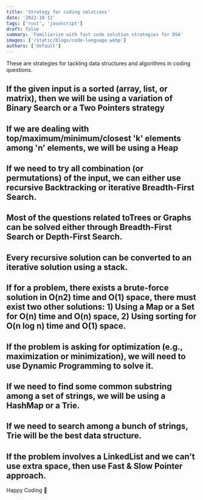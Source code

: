 ```yaml
---
title: 'Strategy for coding solutions'
date: '2022-10-11'
tags: ['rust', 'javascript']
draft: false
summary: 'Familiarize with fast code solution strategies for DSA'
images: ['/static/blogs/code-language.webp']
authors: ['default']
---
```


These are strategies for tackling data structures and algorithms in coding questions.

## If the given input is a sorted (array, list, or matrix), then we will be using a variation of Binary Search or a Two Pointers strategy

## If we are dealing with top/maximum/minimum/closest 'k' elements among 'n' elements, we will be using a Heap

## If we need to try all combination (or permutations) of the input, we can either use recursive Backtracking or iterative Breadth-First Search.

## Most of the questions related toTrees or Graphs can be solved either through Breadth-First Search or Depth-First Search.

## Every recursive solution can be converted to an iterative solution using a stack.

## If for a problem, there exists a brute-force solution in O(n2) time and O(1) space, there must exist two other solutions: 1) Using a Map or a Set for O(n) time and O(n) space, 2) Using sorting for O(n log n) time and O(1) space.

## If the problem is asking for optimization (e.g., maximization or minimization), we will need to use Dynamic Programming to solve it.

## If we need to find some common substring among a set of strings, we will be using a HashMap or a Trie.

## If we need to search among a bunch of strings, Trie will be the best data structure.

## If the problem involves a LinkedList and we can't use extra space, then use Fast & Slow Pointer approach.

Happy Coding 🎉
